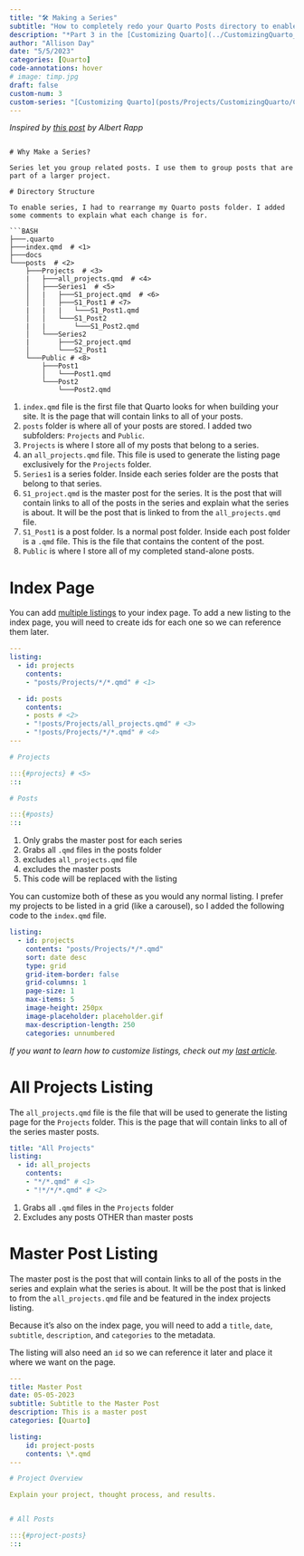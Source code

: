 ```yaml
---
title: "🛠️ Making a Series"
subtitle: "How to completely redo your Quarto Posts directory to enable series"
description: "*Part 3 in the [Customizing Quarto](../CustomizingQuarto_project.qmd) series*"
author: "Allison Day"
date: "5/5/2023"
categories: [Quarto]
code-annotations: hover
# image: timp.jpg
draft: false
custom-num: 3
custom-series: "[Customizing Quarto](posts/Projects/CustomizingQuarto/CustomizingQuarto_project.qmd)"
---
```

*Inspired by [this post](https://albert-rapp.de/posts/13_quarto_blog_writing_guide/13_quarto_blog_writing_guide.html#create-your-own-series) by Albert Rapp*


```

# Why Make a Series?

Series let you group related posts. I use them to group posts that are part of a larger project.

# Directory Structure

To enable series, I had to rearrange my Quarto posts folder. I added some comments to explain what each change is for.

```BASH
├───.quarto
├───index.qmd  # <1>
├───docs
└───posts  # <2>
    ├───Projects  # <3>
    |   ├───all_projects.qmd  # <4>
    │   ├───Series1  # <5>
    │   |   ├───S1_project.qmd  # <6>
    │   │   ├───S1_Post1 # <7>
    |   |   |   └───S1_Post1.qmd
    │   │   └───S1_Post2
    |   |       └───S1_Post2.qmd
    │   └───Series2
    |       ├───S2_project.qmd
    │       └───S2_Post1
    └───Public # <8>
        ├───Post1
        │   └───Post1.qmd
        └───Post2
            └───Post2.qmd
```
1. `index.qmd` file is the first file that Quarto looks for when building your site. It is the page that will contain links to all of your posts.
2. `posts` folder is where all of your posts are stored. I added two subfolders: `Projects` and `Public`.
3. `Projects` is where I store all of my posts that belong to a series.
4. an `all_projects.qmd` file. This file is used to generate the listing page exclusively for the `Projects` folder. 
5. `Series1` is a series folder. Inside each series folder are the posts that belong to that series.
6. `S1_project.qmd` is the master post for the series. It is the post that will contain links to all of the posts in the series and explain what the series is about. It will be the post that is linked to from the `all_projects.qmd` file.
7. `S1_Post1` is a post folder. Is a normal post folder. Inside each post folder is a `.qmd` file. This is the file that contains the content of the post.
8. `Public` is where I store all of my completed stand-alone posts.

# Index Page

<!-- 
https://quarto.org/docs/websites/website-listings.html
https://quarto.org/docs/websites/website-listings-custom.html#metadata-file-listings 
https://quarto.org/docs/reference/globs.html
-->

You can add [multiple listings](https://quarto.org/docs/websites/website-listings.html#multiple-listings) to your index page. To add a new listing to the index page, you will need to create ids for each one so we can reference them later. 

```YAML
---
listing:
  - id: projects
    contents: 
    - "posts/Projects/*/*.qmd" # <1>

  - id: posts
    contents: 
    - posts # <2>
    - "!posts/Projects/all_projects.qmd" # <3>
    - "!posts/Projects/*/*.qmd" # <4>
---

# Projects

:::{#projects} # <5>
:::

# Posts

:::{#posts}
:::
```
1. Only grabs the master post for each series
2. Grabs all `.qmd` files in the posts folder
3. excludes `all_projects.qmd` file
4. excludes the master posts
5. This code will be replaced with the listing

You can customize both of these as you would any normal listing. I prefer my projects to be listed in a grid (like a carousel), so I added the following code to the `index.qmd` file.

```YAML
listing:
  - id: projects
    contents: "posts/Projects/*/*.qmd"
    sort: date desc
    type: grid
    grid-item-border: false
    grid-columns: 1
    page-size: 1
    max-items: 5
    image-height: 250px
    image-placeholder: placeholder.gif
    max-description-length: 250
    categories: unnumbered
```

*If you want to learn how to customize listings, check out my [last article](../2Listings/Listings.qmd).*

# All Projects Listing

The `all_projects.qmd` file is the file that will be used to generate the listing page for the `Projects` folder. This is the page that will contain links to all of the series master posts. 

```YAML
title: "All Projects"
listing:
  - id: all_projects
    contents:   
    - "*/*.qmd" # <1>
    - "!*/*/*.qmd" # <2>
```
1. Grabs all `.qmd` files in the `Projects` folder
2. Excludes any posts OTHER than master posts


# Master Post Listing

The master post is the post that will contain links to all of the posts in the series and explain what the series is about. It will be the post that is linked to from the `all_projects.qmd` file and be featured in the index projects listing. 

Because it's also on the index page, you will need to add a `title`, `date`, `subtitle`, `description`, and `categories` to the metadata. 

The listing will also need an `id` so we can reference it later and place it where we want on the page.


```YAML
---
title: Master Post
date: 05-05-2023
subtitle: Subtitle to the Master Post
description: This is a master post
categories: [Quarto]

listing: 
    id: project-posts
    contents: \*.qmd
---

# Project Overview

Explain your project, thought process, and results.


# All Posts

:::{#project-posts}
:::
```
